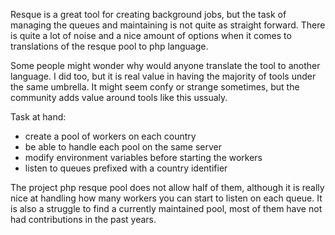 
Resque is a great tool for creating background jobs, but the task of managing the queues and maintaining is not quite as straight forward. There is quite a lot of noise and a nice amount of options when it comes to translations of the resque pool to php language.

Some people might wonder why would anyone translate the tool to another language. I did too, but it is real value in having the majority of tools under the same umbrella. It might seem confy or strange sometimes, but the community adds value around tools like this ussualy.

Task at hand:

- create a pool of workers on each country
- be able to handle each pool on the same server
- modify environment variables before starting the workers
- listen to queues prefixed with a country identifier

The project php resque pool does not allow half of them, although it is really nice at handling how many workers you can start to listen on each queue. It is also a struggle to find a currently maintained pool, most of them have not had contributions in the past years.
